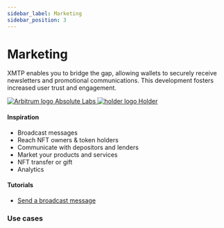 ```yaml
---
sidebar_label: Marketing
sidebar_position: 3
---
```



# Marketing

XMTP enables you to bridge the gap, allowing wallets to securely receive newsletters and promotional communications. This development fosters increased user trust and engagement.

<div className="chain-list ">
  <a href="https://absolutelabs.io/" className="chain-item ">
    <img src={absolute} alt="Arbitrum logo" />
    <span>Absolute Labs</span>
  </a>
  <a href="https://www.holder.xyz/" className="chain-item ">
    <img src={holder} alt="holder logo" />
    <span>Holder</span>
  </a>
</div>

#### Inspiration

- Broadcast messages
- Reach NFT owners & token holders
- Communicate with depositors and lenders
- Market your products and services
- NFT transfer or gift
- Analytics

#### Tutorials

- [Send a broadcast message](/docs/tutorials/broadcast)

### Use cases


<Usecases />
